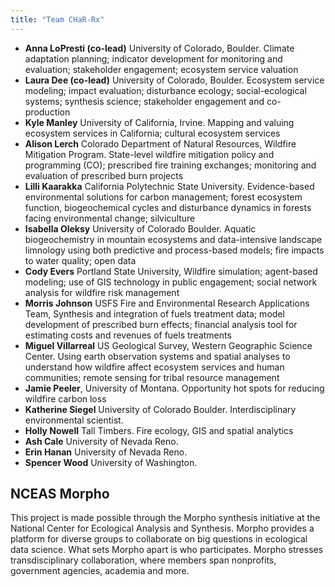 ```yaml
---
title: "Team CHaR-Rx"
---
```


- **Anna LoPresti (co-lead)** University of Colorado, Boulder. Climate adaptation planning; indicator development for monitoring and evaluation; stakeholder engagement; ecosystem service valuation
- **Laura Dee (co-lead)** University of Colorado, Boulder. Ecosystem service modeling; impact evaluation; disturbance ecology; social-ecological systems; synthesis science; stakeholder engagement and co-production 
- **Kyle Manley** University of California, Irvine. Mapping and valuing ecosystem services in California; cultural ecosystem services
- **Alison Lerch** Colorado Department of Natural Resources, Wildfire Mitigation Program. State-level wildfire mitigation policy and programming (CO); prescribed fire training exchanges; monitoring and evaluation of prescribed burn projects
- **Lilli Kaarakka** California Polytechnic State University. Evidence-based environmental solutions for carbon management; forest ecosystem function, biogeochemical cycles and disturbance dynamics in forests facing environmental change; silviculture
- **Isabella Oleksy** University of Colorado Boulder. Aquatic biogeochemistry in mountain ecosystems and data-intensive landscape limnology using both predictive and process-based models; fire impacts to water quality; open data
- **Cody Evers** Portland State University, Wildfire simulation; agent-based modeling; use of GIS technology in public engagement; social network analysis for wildfire risk management
- **Morris Johnson** USFS Fire and Environmental Research Applications Team, Synthesis and integration of fuels treatment data; model development of prescribed burn effects; financial analysis tool for estimating costs and revenues of fuels treatments
- **Miguel Villarreal** US Geological Survey, Western Geographic Science Center. Using earth observation systems and spatial analyses to understand how wildfire affect ecosystem services and human communities; remote sensing for tribal resource management
- **Jamie Peeler**, University of Montana. Opportunity hot spots for reducing wildfire carbon loss
- **Katherine Siegel** University of Colorado Boulder. Interdisciplinary environmental scientist.
- **Holly Nowell** Tall Timbers. Fire ecology, GIS and spatial analytics
- **Ash Cale** University of Nevada Reno.
- **Erin Hanan** University of Nevada Reno.
- **Spencer Wood** University of Washington.

## NCEAS Morpho

This project is made possible through the Morpho synthesis initiative at the National Center for Ecological Analysis and Synthesis. Morpho provides a platform for diverse groups to collaborate on big questions in ecological data science. What sets Morpho apart is who participates. Morpho stresses transdisciplinary collaboration, where members span nonprofits, government agencies, academia and more. 

